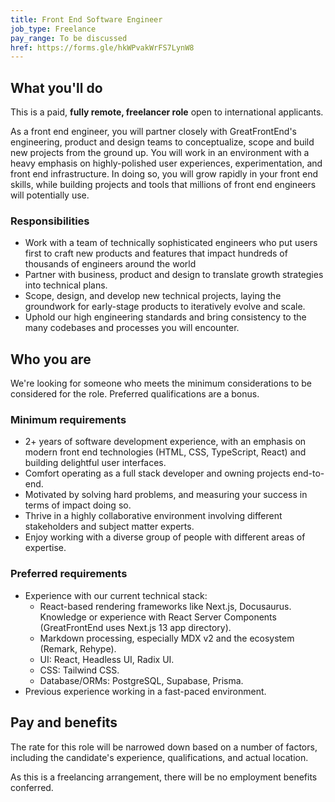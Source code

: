 ```yaml
---
title: Front End Software Engineer
job_type: Freelance
pay_range: To be discussed
href: https://forms.gle/hkWPvakWrFS7LynW8
---
```


## What you'll do

This is a paid, **fully remote, freelancer role** open to international applicants.

As a front end engineer, you will partner closely with GreatFrontEnd's engineering, product and design teams to conceptualize, scope and build new projects from the ground up. You will work in an environment with a heavy emphasis on highly-polished user experiences, experimentation, and front end infrastructure. In doing so, you will grow rapidly in your front end skills, while building projects and tools that millions of front end engineers will potentially use.

### Responsibilities

- Work with a team of technically sophisticated engineers who put users first to craft new products and features that impact hundreds of thousands of engineers around the world
- Partner with business, product and design to translate growth strategies into technical plans.
- Scope, design, and develop new technical projects, laying the groundwork for early-stage products to iteratively evolve and scale.
- Uphold our high engineering standards and bring consistency to the many codebases and processes you will encounter.

## Who you are

We're looking for someone who meets the minimum considerations to be considered for the role. Preferred qualifications are a bonus.

### Minimum requirements

- 2+ years of software development experience, with an emphasis on modern front end technologies (HTML, CSS, TypeScript, React) and building delightful user interfaces.
- Comfort operating as a full stack developer and owning projects end-to-end.
- Motivated by solving hard problems, and measuring your success in terms of impact doing so.
- Thrive in a highly collaborative environment involving different stakeholders and subject matter experts.
- Enjoy working with a diverse group of people with different areas of expertise.

### Preferred requirements

- Experience with our current technical stack:
  - React-based rendering frameworks like Next.js, Docusaurus. Knowledge or experience with React Server Components (GreatFrontEnd uses Next.js 13 app directory).
  - Markdown processing, especially MDX v2 and the ecosystem (Remark, Rehype).
  - UI: React, Headless UI, Radix UI.
  - CSS: Tailwind CSS.
  - Database/ORMs: PostgreSQL, Supabase, Prisma.
- Previous experience working in a fast-paced environment.

## Pay and benefits

The rate for this role will be narrowed down based on a number of factors, including the candidate's experience, qualifications, and actual location.

As this is a freelancing arrangement, there will be no employment benefits conferred.
